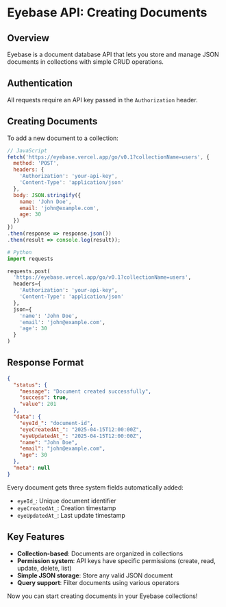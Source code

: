 # Eyebase API: Creating Documents

## Overview
Eyebase is a document database API that lets you store and manage JSON documents in collections with simple CRUD operations.

## Authentication
All requests require an API key passed in the `Authorization` header.

## Creating Documents
To add a new document to a collection:

```javascript
// JavaScript
fetch('https://eyebase.vercel.app/go/v0.1?collectionName=users', {
  method: 'POST',
  headers: {
    'Authorization': 'your-api-key',
    'Content-Type': 'application/json'
  },
  body: JSON.stringify({
    name: 'John Doe',
    email: 'john@example.com',
    age: 30
  })
})
.then(response => response.json())
.then(result => console.log(result));
```

```python
# Python
import requests

requests.post(
  'https://eyebase.vercel.app/go/v0.1?collectionName=users',
  headers={
    'Authorization': 'your-api-key',
    'Content-Type': 'application/json'
  },
  json={
    'name': 'John Doe',
    'email': 'john@example.com',
    'age': 30
  }
)
```

## Response Format
```json
{
  "status": {
    "message": "Document created successfully",
    "success": true,
    "value": 201
  },
  "data": {
    "eyeId_": "document-id",
    "eyeCreatedAt_": "2025-04-15T12:00:00Z",
    "eyeUpdatedAt_": "2025-04-15T12:00:00Z",
    "name": "John Doe",
    "email": "john@example.com",
    "age": 30
  },
  "meta": null
}
```

Every document gets three system fields automatically added:
- `eyeId_`: Unique document identifier
- `eyeCreatedAt_`: Creation timestamp
- `eyeUpdatedAt_`: Last update timestamp

## Key Features
- **Collection-based**: Documents are organized in collections
- **Permission system**: API keys have specific permissions (create, read, update, delete, list)
- **Simple JSON storage**: Store any valid JSON document
- **Query support**: Filter documents using various operators

Now you can start creating documents in your Eyebase collections!
